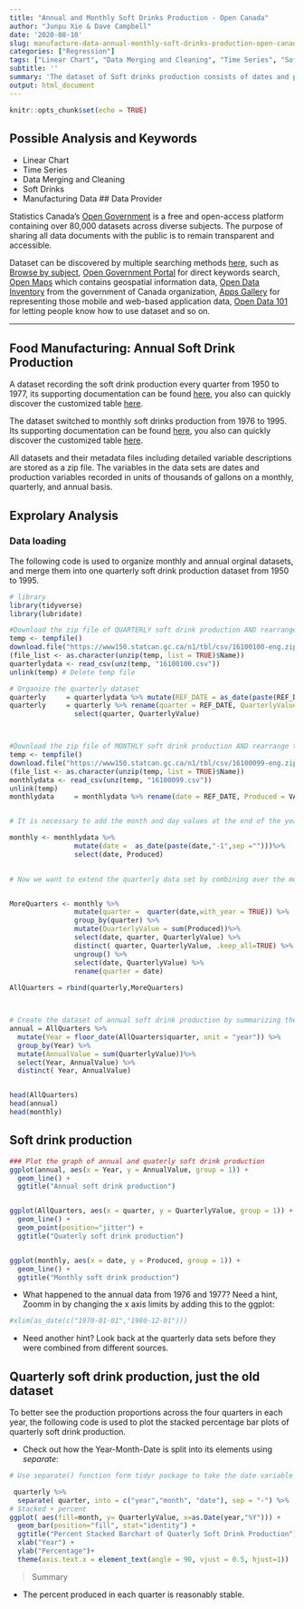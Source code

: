 ```yaml
---
title: "Annual and Monthly Soft Drinks Production - Open Canada"
author: "Junpu Xie & Dave Campbell"
date: '2020-08-10'
slug: manufacture-data-annual-monthly-soft-drinks-production-open-canada
categories: ["Regression"]
tags: ["Linear Chart", "Data Merging and Cleaning", "Time Series", "Soft Drinks", "Canada"]
subtitle: ''
summary: 'The dataset of Soft drinks production consists of dates and production variables, and they are recorded by the unit of thousand gallons on a monthly, quarterly, and annual basis.'
output: html_document
---
```


```r
knitr::opts_chunk$set(echo = TRUE)
```

## Possible Analysis and Keywords

- Linear Chart
- Time Series
- Data Merging and Cleaning
- Soft Drinks
- Manufacturing Data
## Data Provider

Statistics Canada's [Open Government](https://open.canada.ca/en) is a free and open-access platform  containing over 80,000 datasets across diverse subjects. The purpose of sharing all data documents with the public is to remain transparent and accessible. 

Dataset can be discovered by multiple searching methods [here](https://open.canada.ca/en/open-data), such as [Browse by subject](https://open.canada.ca/en/open-data), [Open Government Portal](https://search.open.canada.ca/en/od/?sort=last_modified_tdt%20desc&page=1&search_text=&od-search-portal=Open%20Data&_ga=2.198521263.1872662645.1597195650-535176367.1594143568) for direct keywords search, [Open Maps](https://open.canada.ca/en/open-map) which contains geospatial information data, [Open Data Inventory](https://open.canada.ca/en/search/inventory) from the government of Canada organization, [Apps Gallery](https://open.canada.ca/en/apps) for representing those mobile and web-based application data, [Open Data 101](https://open.canada.ca/en/open-data-principles) for letting people know how to use dataset and so on.

***

## Food Manufacturing: Annual Soft Drink Production 

A dataset recording the soft drink production every quarter from 1950 to 1977, its supporting documentation can be found [here](https://open.canada.ca/data/en/dataset/15dac000-240f-494c-86b6-311d8f8012b9), you also can quickly discover the customized table [here](https://www150.statcan.gc.ca/t1/tbl1/en/tv.action?pid=1610010001).

The dataset switched to monthly soft drinks production from 1976 to 1995. Its supporting documentation can be found [here](https://open.canada.ca/data/en/dataset/de2e4ec3-dcb8-4dd1-aad8-3ccc1a61d633), you also can quickly discover the customized table [here](https://www150.statcan.gc.ca/t1/tbl1/en/tv.action?pid=1610009901).

All datasets and their metadata files including detailed variable descriptions are stored as a zip file. The variables in the data sets are dates and production variables recorded in units of thousands of gallons on a monthly, quarterly, and annual basis.

## Exprolary Analysis

### Data loading 

The following code is used to organize monthly and annual orginal datasets, and merge them into one quarterly soft drink production dataset from 1950 to 1995. 

```r

# library
library(tidyverse)
library(lubridate)

#Download the zip file of QUARTERLY soft drink production AND rearrange the dataset
temp <- tempfile()
download.file("https://www150.statcan.gc.ca/n1/tbl/csv/16100100-eng.zip",temp)
(file_list <- as.character(unzip(temp, list = TRUE)$Name))
quarterlydata <- read_csv(unz(temp, "16100100.csv"))
unlink(temp) # Delete temp file

# Organize the quarterly dataset 
quarterly     = quarterlydata %>% mutate(REF_DATE = as_date(paste(REF_DATE,"-1",sep ="")))
quarterly     = quarterly %>% rename(quarter = REF_DATE, QuarterlyValue = VALUE)%>%
                select(quarter, QuarterlyValue)



#Download the zip file of MONTHLY soft drink production AND rearrange the dataset
temp <- tempfile()
download.file("https://www150.statcan.gc.ca/n1/tbl/csv/16100099-eng.zip",temp)
(file_list <- as.character(unzip(temp, list = TRUE)$Name))
monthlydata <- read_csv(unz(temp, "16100099.csv"))
unlink(temp)
monthlydata     = monthlydata %>% rename(date = REF_DATE, Produced = VALUE)


# It is necessary to add the month and day values at the end of the year data before running as.Date() function. Since the original CSV file has its default data format, we need to fill out the missing parts of the date, which is date data in this case, as the character format, then use the as.Date() function to convert. 

monthly <- monthlydata %>%
                mutate(date =  as_date(paste(date,"-1",sep ="")))%>%
                select(date, Produced) 
                

# Now we want to extend the quarterly data set by combining over the monthly dataset:             


MoreQuarters <- monthly %>% 
                mutate(quarter =  quarter(date,with_year = TRUE)) %>%
                group_by(quarter) %>%
                mutate(QuarterlyValue = sum(Produced))%>%
                select(date, quarter, QuarterlyValue) %>%
                distinct( quarter, QuarterlyValue, .keep_all=TRUE) %>%
                ungroup() %>%
                select(date, QuarterlyValue) %>%
                rename(quarter = date)
                
AllQuarters = rbind(quarterly,MoreQuarters)



# Create the dataset of annual soft drink production by summarizing the quaterly production value by year
annual = AllQuarters %>% 
  mutate(Year = floor_date(AllQuarters$quarter, unit = "year")) %>%
  group_by(Year) %>%
  mutate(AnnualValue = sum(QuarterlyValue))%>%
  select(Year, AnnualValue) %>%
  distinct( Year, AnnualValue) 


head(AllQuarters)
head(annual)
head(monthly)
```


## Soft drink production

```r

### Plot the graph of annual and quaterly soft drink production 
ggplot(annual, aes(x = Year, y = AnnualValue, group = 1)) + 
  geom_line() + 
  ggtitle("Annual soft drink production")


ggplot(AllQuarters, aes(x = quarter, y = QuarterlyValue, group = 1)) + 
  geom_line() +
  geom_point(position="jitter") + 
  ggtitle("Quaterly soft drink production")


ggplot(monthly, aes(x = date, y = Produced, group = 1)) + 
  geom_line() + 
  ggtitle("Monthly soft drink production")

```

* What happened to the annual data from 1976 and 1977?  Need a hint, Zoomm in by changing the x axis limits by adding this to the ggplot:
```r
#xlim(as_date(c("1970-01-01","1980-12-01")))
```
* Need another hint?  Look back at the quarterly data sets before they were combined from different sources.


## Quarterly soft drink production, just the old dataset

To better see the production proportions across the four quarters in each year, the following code is used to plot the stacked percentage bar plots of quarterly soft drink production.

* Check out how the Year-Month-Date is split into its elements using _separate_:

```r

# Use separate() function form tidyr package to take the date variable apart into year and month

 quarterly %>% 
  separate( quarter, into = c("year","month", "date"), sep = "-") %>%
# Stacked + percent
ggplot( aes(fill=month, y= QuarterlyValue, x=as.Date(year,"%Y"))) +
  geom_bar(position="fill", stat="identity") + 
  ggtitle("Percent Stacked Barchart of Quaterly Soft Drink Production") +
  xlab("Year") + 
  ylab("Percentage")+ 
  theme(axis.text.x = element_text(angle = 90, vjust = 0.5, hjust=1))

```

> Summary

* The percent produced in each quarter is reasonably stable. 
